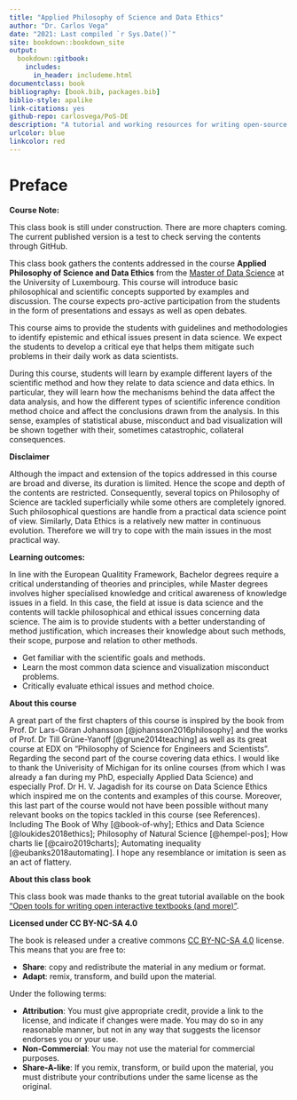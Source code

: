```yaml
--- 
title: "Applied Philosophy of Science and Data Ethics"
author: "Dr. Carlos Vega"
date: "2021: Last compiled `r Sys.Date()`"
site: bookdown::bookdown_site
output: 
  bookdown::gitbook:
    includes:
      in_header: includeme.html
documentclass: book
bibliography: [book.bib, packages.bib]
biblio-style: apalike
link-citations: yes
github-repo: carlosvega/PoS-DE
description: "A tutorial and working resources for writing open-source textbooks using open-source tools"
urlcolor: blue
linkcolor: red
---
```


# Preface {-}

:::: {.notebox data-latex=""}
::: {.center data-latex=""}
**Course Note:**
:::

This class book is still under construction. There are more chapters coming. The current published version is a test to check serving the contents through GitHub.
::::

This class book gathers the contents addressed in the course **Applied Philosophy of Science and Data Ethics** from the [Master of Data Science](https://wwwfr.uni.lu/formations/fstm/master_of_data_science) at the University of Luxembourg. This course will introduce basic philosophical and scientific concepts supported by examples and discussion. The course expects pro-active participation from the students in the form of presentations and essays as well as open debates. 

This course aims to provide the students with guidelines and methodologies to identify epistemic and ethical issues present in data science. We expect the students to develop a critical eye that helps them mitigate such problems in their daily work as data scientists.

During this course, students will learn by example different layers of the scientific method and how they relate to data science and data ethics. In particular, they will learn how the mechanisms behind the data affect the data analysis, and how the different types of scientific inference condition method choice and affect the conclusions drawn from the analysis. In this sense, examples of statistical abuse, misconduct and bad visualization will be shown together with their, sometimes catastrophic, collateral consequences.

**Disclaimer**

Although the impact and extension of the topics addressed in this course are broad and diverse, its duration is limited. Hence the scope and depth of the contents are restricted. Consequently, several topics on Philosophy of Science are tackled superficially while some others are completely ignored. Such philosophical questions are handle from a practical data science point of view. Similarly, Data Ethics is a relatively new matter in continuous evolution. Therefore we will try to cope with the main issues in the most practical way.

**Learning outcomes:**

In line with the European Qualitity Framework, Bachelor degrees require a critical understanding of theories and principles, while Master degrees involves higher specialised knowledge and critical awareness of knowledge issues in a field. In this case, the field at issue is data science and the contents will tackle philosophical and ethical issues concerning data science. The aim is to provide students with a better understanding of method justification, which increases their knowledge about such methods, their scope, purpose and relation to other methods.

- Get familiar with the scientific goals and methods.
- Learn the most common data science and visualization misconduct problems.
- Critically evaluate ethical issues and method choice.

**About this course**

A great part of the first chapters of this course is inspired by the book from Prof. Dr Lars-Göran Johansson [@johansson2016philosophy] and the works of Prof. Dr Till Grüne-Yanoff [@grune2014teaching] as well as its great course at EDX on "Philosophy of Science for Engineers and Scientists". Regarding the second part of the course covering data ethics. I would like to thank the Univerisity of Michigan for its online courses (from which I was already a fan during my PhD, especially Applied Data Science) and especially Prof. Dr H. V. Jagadish for its course on Data Science Ethics which inspired me on the contents and examples of this course. Moreover, this last part of the course would not have been possible without many relevant books on the topics tackled in this course (see References). Including The Book of Why [@book-of-why]; Ethics and Data Science [@loukides2018ethics]; Philosophy of Natural Science [@hempel-pos]; How charts lie [@cairo2019charts]; Automating inequality [@eubanks2018automating]. I hope any resemblance or imitation is seen as an act of flattery.

**About this class book**

This class book was made thanks to the great tutorial available on the book ["Open tools for writing open interactive textbooks (and more)"](https://www.crumplab.com/OER_bookdown).

**Licensed under CC BY-NC-SA 4.0**

The book is released under a creative commons [CC BY-NC-SA 4.0](https://creativecommons.org/licenses/by-nc-sa/4.0/) license. This means that you are free to: 

- **Share**: copy and redistribute the material in any medium or format.
- **Adapt**: remix, transform, and build upon the material.

Under the following terms:

- **Attribution**: You must give appropriate credit, provide a link to the license, and indicate if changes were made. You may do so in any reasonable manner, but not in any way that suggests the licensor endorses you or your use.
- **Non-Commercial**: You may not use the material for commercial purposes.
- **Share-A-like**: If you remix, transform, or build upon the material, you must distribute your contributions under the same license as the original.
